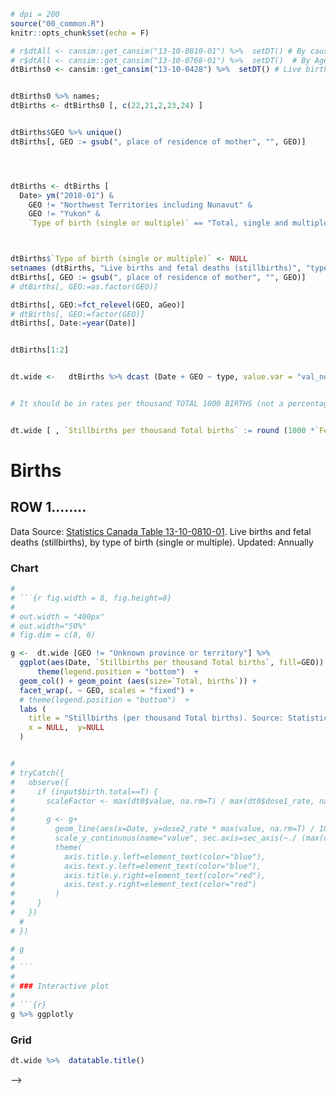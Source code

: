 



```{r read, fig.width = 8, fig.height=8, eval=T, include=F}

# dpi = 200
source("00_common.R")
knitr::opts_chunk$set(echo = F)

# r$dtAll <- cansim::get_cansim("13-10-0810-01") %>%  setDT() # By cause
# r$dtAll <- cansim::get_cansim("13-10-0768-01") %>%  setDT()  # By Age
dtBirths0 <- cansim::get_cansim("13-10-0428") %>%  setDT() # Live births and fetal deaths (stillbirths), by type of birth (single or multiple)


dtBirths0 %>% names;
dtBirths <- dtBirths0 [, c(22,21,2,23,24) ] 


dtBirths$GEO %>% unique()
dtBirths[, GEO := gsub(", place of residence of mother", "", GEO)]




dtBirths <- dtBirths [
  Date> ym("2010-01") &
    GEO != "Northwest Territories including Nunavut" &
    GEO != "Yukon" &
    `Type of birth (single or multiple)` == "Total, single and multiple births"] %>% setorder(-Date)



dtBirths$`Type of birth (single or multiple)` <- NULL
setnames (dtBirths, "Live births and fetal deaths (stillbirths)", "type")
dtBirths[, GEO := gsub(", place of residence of mother", "", GEO)]
# dtBirths[, GEO:=as.factor(GEO)]

dtBirths[, GEO:=fct_relevel(GEO, aGeo)]
# dtBirths[, GEO:=factor(GEO)]
dtBirths[, Date:=year(Date)]


dtBirths[1:2]


dt.wide <-   dtBirths %>% dcast (Date + GEO ~ type, value.var = "val_norm" )


# It should be in rates per thousand TOTAL 1000 BIRTHS (not a percentage and not per 1000 live births.


dt.wide [ , `Stillbirths per thousand Total births` := round (1000 *`Fetal deaths (stillbirths)` / `Total, births`,0)] %>% setorder(GEO, -Date)


```



# Births


<!-- ## Search criteria: {data-width=100} -->

<!-- <font size=-1> -->

<!-- \ Data Source: [Statistics Canada Table 13-10-0810-01](https://www150.statcan.gc.ca/t1/tbl1/en/tv.action?pid=1310081001).  -->
<!-- Live births and fetal deaths (stillbirths), by type of birth (single or multiple). <br>Updated: Annually -->


<!-- ```{r} -->

<!-- selectInput("birth.type", "Birth Type", dtBirths$GEO %>% unique(), dtBirths$GEO %>% unique() %>% .[c(1,5,7,10,11)], multiple = T   ) -->

<!-- ``` -->


<!-- </font> -->






## ROW 1........ {.tabset .tabset-fade data-width=1000}

<!-- ## ROW 1........ -->


 Data Source: [Statistics Canada Table 13-10-0810-01](https://www150.statcan.gc.ca/t1/tbl1/en/tv.action?pid=1310081001). 
Live births and fetal deaths (stillbirths), by type of birth (single or multiple). Updated: Annually


### Chart

```{r}
# 
# ```{r fig.width = 8, fig.height=8}
# 
# out.width = "400px"
# out.width="50%"
# fig.dim = c(8, 6)

g <-  dt.wide [GEO != "Unknown province or territory"] %>% 
  ggplot(aes(Date, `Stillbirths per thousand Total births`, fill=GEO)) + 
      theme(legend.position = "bottom")  +
  geom_col() + geom_point (aes(size=`Total, births`)) + 
  facet_wrap(. ~ GEO, scales = "fixed") +     
  # theme(legend.position = "bottom")  +
  labs (
    title = "Stillbirths (per thousand Total births). Source: Statistics Canada Table 13-10-0810-01", 
    x = NULL,  y=NULL
  )


# 
# tryCatch({
#   observe({
#     if (input$birth.total==T) {
#       scaleFactor <- max(dt0$value, na.rm=T) / max(dt0$dose1_rate, na.rm=T)
#       
#       g <- g+
#         geom_line(aes(x=Date, y=dose2_rate * max(value, na.rm=T) / 100), col="red") +
#         scale_y_continuous(name="value", sec.axis=sec_axis(~./ (max(dt0$value, na.rm=T) / 100), name="Full vaccination rate"))     +
#         theme(
#           axis.title.y.left=element_text(color="blue"),
#           axis.text.y.left=element_text(color="blue"),
#           axis.title.y.right=element_text(color="red"),
#           axis.text.y.right=element_text(color="red")
#         )
#     }
#   })
  # 
# })  

# g
# 
# ```
# 
# ### Interactive plot
# 
# ```{r}
g %>% ggplotly


```



### Grid

```{r}

dt.wide %>%  datatable.title()

```



<!-- ### Grid (Raw data) -->

<!-- ```{r} -->

<!-- dtBirths %>%  datatable.title("Statistics Canada Table 13-10-0428. Live births and fetal deaths (stillbirths), by type of birth (single or multiple). Updated: Annually") -->

<!-- ``` -->


<!-- <!-- ### Timeseries  --> -->


<!-- ```{r eval=FALSE, include=FALSE} -->

<!-- # dt.wide[`Stillbirths per thousand Total births` <1000 ]  -->

<!-- dt.wide3 <-   dt.wide [`Stillbirths per thousand Total births` <100 ]  %>% dcast (Date ~ GEO, value.var = "Stillbirths per thousand Total births") -->
<!-- dt.wide3  %>% setcolorder("Date") %>% as.xts.data.table %>% dygraph.title("stillbirths / live births (%)") -->

<!-- ```   -->


<!-- >  Data Source: [Statistics Canada Table 13-10-0810-01](https://www150.statcan.gc.ca/t1/tbl1/en/tv.action?pid=1310081001)  -->






